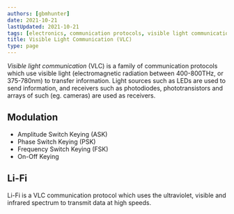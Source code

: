 ```yaml
---
authors: [gbmhunter]
date: 2021-10-21
lastUpdated: 2021-10-21
tags: [electronics, communication protocols, visible light communication, VLC]
title: Visible Light Communication (VLC)
type: page
---
```


<WarningIsNotes />

_Visible light communication_ (VLC) is a family of communication protocols which use visible light (electromagnetic radiation between 400-800THz, or 375-780nm) to transfer information. Light sources such as LEDs are used to send information, and receivers such as photodiodes, phototransistors and arrays of such (eg. cameras) are used as receivers.

## Modulation

* Amplitude Switch Keying (ASK)
* Phase Switch Keying (PSK)
* Frequency Switch Keying (FSK)
* On-Off Keying

## Li-Fi

Li-Fi is a VLC communication protocol which uses the ultraviolet, visible and infrared spectrum to transmit data at high speeds.
